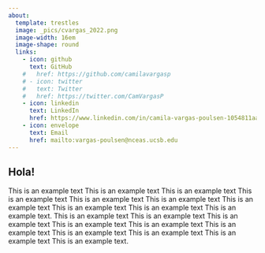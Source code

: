 ```yaml
---
about:
  template: trestles
  image: _pics/cvargas_2022.png
  image-width: 16em
  image-shape: round
  links:
    - icon: github
      text: GitHub
    #   href: https://github.com/camilavargasp
    # - icon: twitter
    #   text: Twitter
    #   href: https://twitter.com/CamVargasP
    - icon: linkedin
      text: LinkedIn
      href: https://www.linkedin.com/in/camila-vargas-poulsen-1054811aa/
    - icon: envelope
      text: Email
      href: mailto:vargas-poulsen@nceas.ucsb.edu
---
```



## Hola!

This is an example text This is an example text This is an example text This is an example text This is an example text This is an example text This is an example text This is an example text This is an example text This is an example text. This is an example text This is an example text This is an example text This is an example text This is an example text This is an example text This is an example text This is an example text This is an example text This is an example text.




